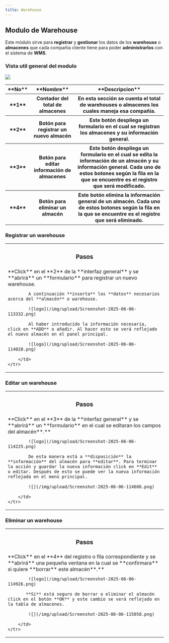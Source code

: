 ```yaml
---
title: Warehouse
---
```


## Modulo de Warehouse

Este módulo sirve para **registrar** y **gestionar** los datos de los **warehouse** o **almacenes** que cada compañía cliente tiene para poder **administrarlos** con el sistema de **WMS**.

### Vista util general del modulo

![](/img/upload/Screenshot-2025-06-06-110130.png)

<table>
    <tr>
        <th>**No**</th>
        <th>**Nombre**</th>
        <th>**Descripcion**</th>
    </tr>
    <tr>
        <th>**1**</th>
        <th>Contador del total de almacenes</th>
        <th>En esta sección se cuenta el total de warehouses o almacenes los cuales maneja esa compañía.</th>
    </tr>
    <tr>
        <th>**2**</th>
        <th>Botón para registrar un nuevo almacén</th>
        <th>Este botón despliega un formulario en el cual se registran los almacenes y su información general.</th>
    </tr>
    <tr>
        <th>**3**</th>
        <th>Botón para editar información de almacenes</th>
        <th>Este botón despliega un formulario en el cual se edita la información de un almacén y su información general. Cada uno de estos botones según la fila en la que se encuentre es el registro que será modificado.</th>
    </tr>
    <tr>
        <th>**4**</th>
        <th>Botón para eliminar un almacén</th>
        <th>Este botón elimina la información general de un almacén. Cada uno de estos botones según la fila en la que se encuentre es el registro que será eliminado.</th>
    </tr>
</table>


### Registrar un warehouse

<table>
    <tr>
        <th><h3>Pasos</h3></th>
    </tr>
    <tr>
        <td>
            **Click** en el **2** de la **interfaz general** y se **abrirá** un **formulario** para registrar un nuevo warehouse.

            A continuación **inserta** los **datos** necesarios acerca del **almacén** o warehouse.

            ![logo](/img/upload/Screenshot-2025-06-06-113332.png)

            Al haber introducido la información necesaria, click en **ADD** o añadir. Al hacer esto se verá reflejado el nuevo almacén en el panel principal.

            ![logo](/img/upload/Screenshot-2025-06-06-114028.png)

        </td>
    </tr>
</table>

### Editar un warehouse

<table>
    <tr>
        <th><h3>Pasos</h3></th>
    </tr>
    <tr>
        <td>
           **Click** en el **3** de la **interfaz general** y se **abrirá** un **formulario** en el cual se editaran los campos del almacén**.**

            ![logo](/img/upload/Screenshot-2025-06-06-114225.png)

            De esta manera está a **disposición** la **información** del almacén para **editar**. Para terminar la acción y guardar la nueva información click en **Edit** o editar. Después de esto se puede ver la nueva información reflejada en el menú principal.

            ![](/img/upload/Screenshot-2025-06-06-114606.png)
            
        </td>
    </tr>
</table>

### Eliminar un warehouse

<table>
    <tr>
        <th><h3>Pasos</h3></th>
    </tr>
    <tr>
        <td>
           **Click** en el **4** del registro o fila correspondiente y se **abrirá** una pequeña ventana en la cual se **confirmara** si quiere **borrar** este almacén**.**

            ![logo](/img/upload/Screenshot-2025-06-06-114926.png)

           **Si** está seguro de borrar o eliminar el almacén click en el botón **OK** y este cambio se verá reflejado en la tabla de almacenes.

            ![](/img/upload/Screenshot-2025-06-06-115058.png)
            
        </td>
    </tr>
</table>